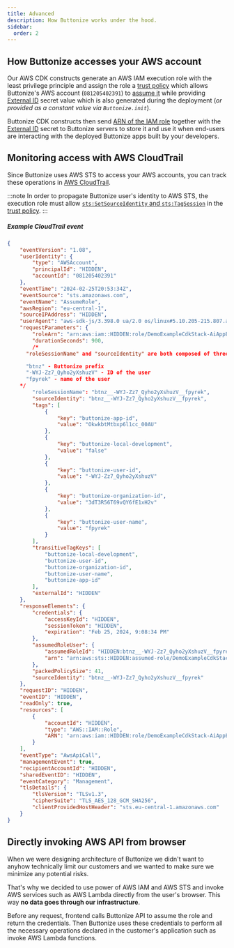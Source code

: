 ```yaml
---
title: Advanced
description: How Buttonize works under the hood.
sidebar:
  order: 2
---
```


## How Buttonize accesses your AWS account

Our AWS CDK constructs generate an AWS IAM execution role with the least privilege principle
and assign the role a [trust policy](https://docs.aws.amazon.com/IAM/latest/UserGuide/id_roles_terms-and-concepts.html#delegation) which allows Buttonize's AWS account (`081205402391`)
to [assume it](https://docs.aws.amazon.com/STS/latest/APIReference/API_AssumeRole.html) while providing [External ID](https://docs.aws.amazon.com/IAM/latest/UserGuide/id_roles_create_for-user_externalid.html) secret value which is also generated during the
deployment (_or provided as a constant value via `Buttonize.init`_).

Buttonize CDK constructs then send [ARN of the IAM role](https://docs.aws.amazon.com/IAM/latest/UserGuide/reference_identifiers.html#identifiers-arns)
together with the [External ID](https://docs.aws.amazon.com/IAM/latest/UserGuide/id_roles_create_for-user_externalid.html)
secret to Buttonize servers to store it and use it when end-users are interacting with the deployed Buttonize apps built by your developers.

## Monitoring access with AWS CloudTrail

Since Buttonize uses AWS STS to access your AWS accounts, you can track these operations in [AWS CloudTrail](https://docs.aws.amazon.com/awscloudtrail/latest/userguide/cloudtrail-user-guide.html).

:::note
In order to propagate Buttonize user's identity to AWS STS, the execution role must allow [`sts:SetSourceIdentity` and `sts:TagSession`](https://docs.aws.amazon.com/service-authorization/latest/reference/list_awssecuritytokenservice.html#awssecuritytokenservice-actions-as-permissions)
in the [trust policy](https://docs.aws.amazon.com/IAM/latest/UserGuide/id_roles_terms-and-concepts.html#delegation).
:::

##### Example CloudTrail event

```json collapse={1-13,48-90} {24-25}
{
	"eventVersion": "1.08",
	"userIdentity": {
		"type": "AWSAccount",
		"principalId": "HIDDEN",
		"accountId": "081205402391"
	},
	"eventTime": "2024-02-25T20:53:34Z",
	"eventSource": "sts.amazonaws.com",
	"eventName": "AssumeRole",
	"awsRegion": "eu-central-1",
	"sourceIPAddress": "HIDDEN",
	"userAgent": "aws-sdk-js/3.398.0 ua/2.0 os/linux#5.10.205-215.807.amzn2.aarch64 lang/js md/nodejs#20.11.0 api/sts#3.398.0 exec-env/AWS_Lambda_nodejs20.x",
	"requestParameters": {
		"roleArn": "arn:aws:iam::HIDDEN:role/DemoExampleCdkStack-AiAppExecutionRoleDB83D099-I6RH5ROvfN9t",
		"durationSeconds": 900,
		/*
      "roleSessionName" and "sourceIdentity" are both composed of three parts:

      "btnz" - Buttonize prefix
      "-WYJ-Zz7_Qyho2yXshuzV" - ID of the user
      "fpyrek" - name of the user
    */
		"roleSessionName": "btnz__-WYJ-Zz7_Qyho2yXshuzV__fpyrek",
		"sourceIdentity": "btnz__-WYJ-Zz7_Qyho2yXshuzV__fpyrek",
		"tags": [
			{
				"key": "buttonize-app-id",
				"value": "OkwkbtMtbxp6l1cc_00AU"
			},
			{
				"key": "buttonize-local-development",
				"value": "false"
			},
			{
				"key": "buttonize-user-id",
				"value": "-WYJ-Zz7_Qyho2yXshuzV"
			},
			{
				"key": "buttonize-organization-id",
				"value": "3dT3R56T69vQY6fE1xH2v"
			},
			{
				"key": "buttonize-user-name",
				"value": "fpyrek"
			}
		],
		"transitiveTagKeys": [
			"buttonize-local-development",
			"buttonize-user-id",
			"buttonize-organization-id",
			"buttonize-user-name",
			"buttonize-app-id"
		],
		"externalId": "HIDDEN"
	},
	"responseElements": {
		"credentials": {
			"accessKeyId": "HIDDEN",
			"sessionToken": "HIDDEN",
			"expiration": "Feb 25, 2024, 9:08:34 PM"
		},
		"assumedRoleUser": {
			"assumedRoleId": "HIDDEN:btnz__-WYJ-Zz7_Qyho2yXshuzV__fpyrek",
			"arn": "arn:aws:sts::HIDDEN:assumed-role/DemoExampleCdkStack-AiAppExecutionRoleDB83D099-I6RH5ROvfN9t/btnz__-WYJ-Zz7_Qyho2yXshuzV__fpyrek"
		},
		"packedPolicySize": 41,
		"sourceIdentity": "btnz__-WYJ-Zz7_Qyho2yXshuzV__fpyrek"
	},
	"requestID": "HIDDEN",
	"eventID": "HIDDEN",
	"readOnly": true,
	"resources": [
		{
			"accountId": "HIDDEN",
			"type": "AWS::IAM::Role",
			"ARN": "arn:aws:iam::HIDDEN:role/DemoExampleCdkStack-AiAppExecutionRoleDB83D099-I6RH5ROvfN9t"
		}
	],
	"eventType": "AwsApiCall",
	"managementEvent": true,
	"recipientAccountId": "HIDDEN",
	"sharedEventID": "HIDDEN",
	"eventCategory": "Management",
	"tlsDetails": {
		"tlsVersion": "TLSv1.3",
		"cipherSuite": "TLS_AES_128_GCM_SHA256",
		"clientProvidedHostHeader": "sts.eu-central-1.amazonaws.com"
	}
}
```

## Directly invoking AWS API from browser

When we were designing architecture of Buttonize we didn't want to anyhow technically
limit our customers and we wanted to make sure we minimize any potential risks.

That's why we decided to use power of AWS IAM and AWS STS and invoke AWS services such as AWS Lambda
directly from the user's browser. This way **no data goes through our infrastructure**.

Before any request, frontend calls Buttonize API to assume the role and return the credentials.
Then Buttonize uses these credentials to perform all the necessary operations declared in the customer's
application such as invoke AWS Lambda functions.
